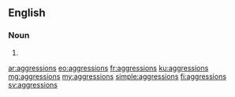 ==English==

===Noun===
{{head|en|plural}}

# {{plural of|aggression|lang=en}}

[[ar:aggressions]]
[[eo:aggressions]]
[[fr:aggressions]]
[[ku:aggressions]]
[[mg:aggressions]]
[[my:aggressions]]
[[simple:aggressions]]
[[fi:aggressions]]
[[sv:aggressions]]